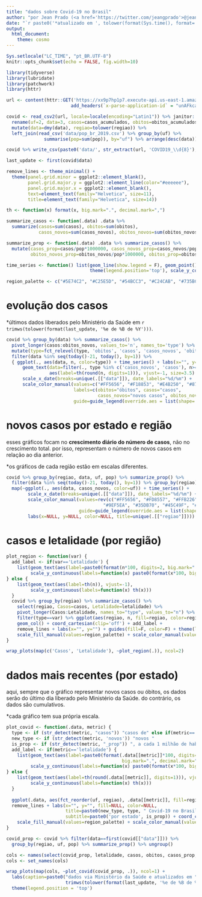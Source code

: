 ```yaml
---
title: "dados sobre Covid-19 no Brasil"
author: "por Jean Prado (<a href='https://twitter.com/jeangprado'>@jeangprado</a>)"
date: "`r paste0('*atualizado em ', tolower(format(Sys.time(), format='%d/%m/%Y às %Hh%M*')))`"
output:
  html_document:
    theme: cosmo
---
```


```r
Sys.setlocale("LC_TIME", "pt_BR.UTF-8")
knitr::opts_chunk$set(echo = FALSE, fig.width=10)

library(tidyverse)
library(lubridate)
library(patchwork)
library(httr)
```

```r
url <- content(httr::GET('https://xx9p7hp1p7.execute-api.us-east-1.amazonaws.com/prod/PortalGeral', accept_json(),
                        add_headers(`x-parse-application-id` = "unAFkcaNDeXajurGB7LChj8SgQYS2ptm")))[["results"]][[1]][["arquivo"]]$url

covid <- read_csv2(url, locale=locale(encoding="Latin1")) %>% janitor::clean_names() %>%
  rename(uf=2, data=3, casos=casos_acumulados, obitos=obitos_acumulados) %>%
  mutate(data=dmy(data), regiao=tolower(regiao)) %>%
  left_join(read_csv('data/pop_br_2019.csv') %>% group_by(uf) %>%
              summarise(pop=sum(pop)), by="uf") %>% arrange(desc(data))

covid %>% write_csv(paste0('data/', str_extract(url, 'COVID19_\\d{8}'), '.csv'))

last_update <- first(covid$data)

remove_lines <- theme_minimal() +
  theme(panel.grid.minor = ggplot2::element_blank(),
        panel.grid.major.y = ggplot2::element_line(color="#eeeeee"),
        panel.grid.major.x = ggplot2::element_blank(),
        text=element_text(family="Helvetica", size=11),
        title=element_text(family="Helvetica", size=14))

th <- function(x) format(x, big.mark=".", decimal.mark=",")

summarize_casos <- function(.data) .data %>%
  summarize(casos=sum(casos), obitos=sum(obitos), 
            casos_novos=sum(casos_novos), obitos_novos=sum(obitos_novos)) %>% mutate(letalidade=obitos/casos)

summarize_prop <- function(.data) .data %>% summarize_casos() %>% 
  mutate(casos_prop=casos/pop*1000000, casos_novos_prop=casos_novos/pop*1000000,
         obitos_novos_prop=obitos_novos/pop*1000000, obitos_prop=obitos/pop*1000000)

time_series <- function() list(geom_line(show.legend = F), geom_point(), remove_lines, labs(color=NULL),
                               theme(legend.position='top'), scale_y_continuous(labels=function(x) th(x)))

region_palette <- c("#5E74C2", "#C25E5D", "#54BCC3", "#C24CAB", "#735BC2")
```


# **evolução dos casos**

*últimos dados liberados pelo Ministério da Saúde em `r trimws(tolower(format(last_update, '%e de %B de %Y')))`.

```r
covid %>% group_by(data) %>% summarize_casos() %>%  
  pivot_longer(casos:obitos_novos, values_to='n', names_to='type') %>%
  mutate(type=fct_relevel(type, 'obitos', 'casos', 'casos_novos', 'obitos_novos')) %>%
  filter(data %in% seq(today()-21, today(), by=1)) %>%
  { ggplot(., aes(data, n, color=type)) + time_series() + labs(x="", y="") +
      geom_text(data=filter(., type %in% c('casos_novos', 'casos'), n>=200),
                aes(label=th(round(n, digits=1))), vjust=-1, size=3.5) + coord_cartesian(clip = "off") +
      scale_x_date(breaks=unique(.[["data"]]), date_labels="%d/%m") + 
      scale_color_manual(values=c("#FF5656", "#F18853", "#E4B250", "#873053"),
                         labels=c(obitos="óbitos", casos="casos",
                                  casos_novos="novos casos", obitos_novos="novos óbitos"),
                         guide=guide_legend(override.aes = list(shape='square', size=6))) }
```

# **novos casos por estado e região**

esses gráficos focam no **crescimento diário do número de casos**, não no crescimento total. por isso, representam o número de novos casos em relação ao dia anterior.

*os gráficos de cada região estão em escalas diferentes.
```r
covid %>% group_by(regiao, data, uf, pop) %>% summarize_prop() %>% 
  filter(data %in% seq(today()-21, today(), by=1)) %>% group_by(regiao) %>% group_split() %>% 
  map(~ggplot(., aes(data, casos_novos, color=uf)) + time_series() +
        scale_x_date(breaks=unique(.[["data"]]), date_labels="%d/%m") +
        scale_color_manual(values=rev(c("#FF5656", "#FD8557", "#FFB226", "#B2E456",
                                    "#9EF5EA", "#35DB70", "#45C49F", "#3B7FA7", "#303687")),
                           guide=guide_legend(override.aes = list(shape='square', size=6))) +
        labs(x=NULL, y=NULL, color=NULL, title=unique(.[["regiao"]]))) %>% wrap_plots(ncol=1)
```

# **casos e letalidade (por região)**
```r
plot_region <- function(var) {
  add_label <- if(var=='Letalidade') {
    list(geom_text(aes(label=paste0(format(n*100, digits=2, big.mark=".", decimal.mark=","), "%")), vjust=-1),
         scale_y_continuous(labels=function(x) paste0(format(x*100, big.mark=".", decimal.mark=","), "%")))
} else {
    list(geom_text(aes(label=th(n)), vjust=-1),
         scale_y_continuous(labels=function(x) th(x)))
  }
  covid %>% group_by(regiao) %>% summarize_casos() %>% 
    select(regiao, Casos=casos, Letalidade=letalidade) %>%
    pivot_longer(Casos:Letalidade, names_to="type", values_to="n") %>% 
    filter(type==var) %>% ggplot(aes(regiao, n, fill=regiao, color=regiao)) +
    geom_col() + coord_cartesian(clip='off') + add_label +
    remove_lines + labs(x="", y="") + guides(fill=F, color=F) + theme(legend.position='top') +
    scale_fill_manual(values=region_palette) + scale_color_manual(values=region_palette) + ggtitle(tolower(var))
}

wrap_plots(map(c('Casos', 'Letalidade'), ~plot_region(.)), ncol=2)
```


# **dados mais recentes (por estado)**

aqui, sempre que o gráfico representar novos casos ou óbitos, os dados serão do último dia liberado pelo Ministério da Saúde. do contrário, os dados são cumulativos.

*cada gráfico tem sua própria escala.

```r
plot_covid <- function(.data, metric) {
  type <- if (str_detect(metric, "casos")) "casos de" else if(metric=='letalidade') "letalidade do" else "óbitos por"
  new_type <- if (str_detect(metric, 'novos')) "novos "
  is_prop <- if (str_detect(metric, "_prop")) ", a cada 1 milhão de habitantes"
  add_label <- if(metric=='letalidade') {
    list(geom_text(aes(label=paste0(format(.data[[metric]]*100, digits=2,
                                           big.mark=".", decimal.mark=","), "%")), vjust=-1, size=3.5),
         scale_y_continuous(labels=function(x) paste0(format(x*100, big.mark=".", decimal.mark=","), "%")))
} else {
    list(geom_text(aes(label=th(round(.data[[metric]], digits=1))), vjust=-1, size=3.5),
         scale_y_continuous(labels=function(x) th(x)))
  }
  
  ggplot(.data, aes(fct_reorder(uf, regiao), .data[[metric]], fill=regiao, color=regiao)) + geom_col() +
  remove_lines + labs(x="", y="", fill=NULL, color=NULL,
                      title=paste0(new_type, type, " Covid-19 no Brasil"),
                      subtitle=paste0('por estado', is_prop)) + coord_cartesian(clip = "off") +
    scale_fill_manual(values=region_palette) + scale_color_manual(values=region_palette) + add_label
}

covid_prop <- covid %>% filter(data==first(covid[["data"]])) %>%
  group_by(regiao, uf, pop) %>% summarize_prop() %>% ungroup()

cols <- names(select(covid_prop, letalidade, casos, obitos, casos_prop, obitos_prop, casos_novos:obitos_novos_prop))
cols <- set_names(cols)

wrap_plots(map(cols, ~plot_covid(covid_prop, .)), ncol=1) +
  labs(caption=paste0("dados via Ministério da Saúde e atualizados em ",
                      trimws(tolower(format(last_update, '%e de %B de %Y'))))) &
  theme(legend.position = 'top')
```

